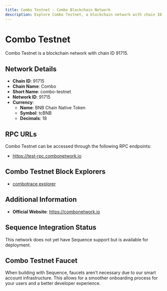 ```yaml
--- 
title: Combo Testnet - Combo Blockchain Network
description: Explore Combo Testnet, a blockchain network with chain ID 91715. Learn about its native currency, BNB Chain Native Token, and how to interact with the network.
---
```


# Combo Testnet

Combo Testnet is a blockchain network with chain ID 91715.

## Network Details

- **Chain ID**: 91715
- **Chain Name**: Combo
- **Short Name**: combo-testnet
- **Network ID**: 91715
- **Currency**: 
  - **Name**: BNB Chain Native Token
  - **Symbol**: tcBNB
  - **Decimals**: 18

## RPC URLs

Combo Testnet can be accessed through the following RPC endpoints:

- https://test-rpc.combonetwork.io

## Combo Testnet Block Explorers

- [combotrace explorer](https://combotrace-testnet.nodereal.io)

## Additional Information

- **Official Website**: https://combonetwork.io

## Sequence Integration Status

This network does not yet have Sequence support but is available for deployment.

## Combo Testnet Faucet

When building with Sequence, faucets aren't necessary due to our smart account infrastructure. This allows for a smoother onboarding process for your users and a better developer experience.
